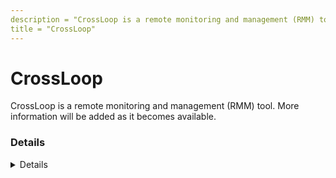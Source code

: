 ```yaml
---
description = "CrossLoop is a remote monitoring and management (RMM) tool. More information will be added as it becomes available."
title = "CrossLoop"
---
```




# CrossLoop

CrossLoop is a remote monitoring and management (RMM) tool. More information will be added as it becomes available.

### Details
<Details author={""}
         category={""}
         created={""}
         website={""}
         lastModified={"2/7/2024"}
         privileges={""}
         free={ false }
         verification={ false }
/>

#### Installation Paths
<Card code={ ["crossloopservice.exe", "CrossLoopConnect.exe", "WinVNCStub.exe"] }/>





### Forensic Artifacts




#### Network Artifacts
<EuiSpacer size="xl"/>
<NetworkArtifactsTable data={ [{"Description": "Known remote domains", "Domains": ["*.crossloop.com", "crossloop.en.softonic.com"], "Ports": []}] }/>




### Detections
- Detects potential network activity of CrossLoop RMM tool
  - [Sigma Rule](https://github.com/magicsword-io/LOLRMM/blob/main/detections/sigma/crossloop_network_sigma.yml)
- Detects potential processes activity of CrossLoop RMM tool
  - [Sigma Rule](https://github.com/magicsword-io/LOLRMM/blob/main/detections/sigma/crossloop_processes_sigma.yml)

### References
- [www.CrossLoop.com -> redirects to avast.com](www.CrossLoop.com -> redirects to avast.com)

